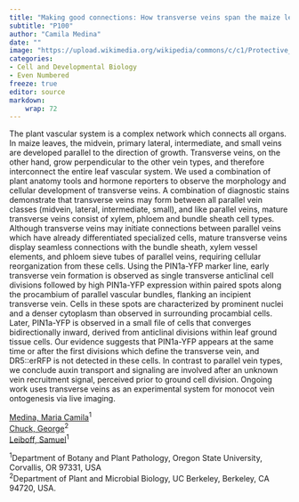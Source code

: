 ```yaml
---
title: "Making good connections: How transverse veins span the maize leaf vascular network"
subtitle: "P100"
author: "Camila Medina"
date: ""
image: "https://upload.wikimedia.org/wikipedia/commons/c/c1/Protective_Coleoptile_Tip_in_Zea_Mays_Embryo_%2847691344541%29.jpg"
categories: 
- Cell and Developmental Biology
- Even Numbered
freeze: true
editor: source
markdown: 
    wrap: 72
---
```


The plant vascular system is a complex network which connects all organs. In maize leaves, the midvein, primary lateral, intermediate, and small veins are developed parallel to the direction of growth. Transverse veins, on the other hand, grow perpendicular to the other vein types, and therefore interconnect the entire leaf vascular system. We used a combination of plant anatomy tools and hormone reporters to observe the morphology and cellular development of transverse veins. A combination of diagnostic stains demonstrate that transverse veins may form between all parallel vein classes (midvein, lateral, intermediate, small), and like parallel veins, mature transverse veins consist of xylem, phloem and bundle sheath cell types. Although transverse veins may initiate connections between parallel veins which have already differentiated specialized cells, mature transverse veins display seamless connections with the bundle sheath, xylem vessel elements, and phloem sieve tubes of parallel veins, requiring cellular reorganization from these cells. Using the PIN1a-YFP marker line, early transverse vein formation is observed as single transverse anticlinal cell divisions followed by high PIN1a-YFP expression within paired spots along the procambium of parallel vascular bundles, flanking an incipient transverse vein. Cells in these spots are characterized by prominent nuclei and a denser cytoplasm than observed in surrounding procambial cells. Later, PIN1a-YFP is observed in a small file of cells that converges bidirectionally inward, derived from anticlinal divisions within leaf ground tissue cells. Our evidence suggests that PIN1a-YFP appears at the same time or after the first divisions which define the transverse vein, and DR5::erRFP is not detected in these cells. In contrast to parallel vein types, we conclude auxin transport and signaling are involved after an unknown vein recruitment signal, perceived prior to ground cell division. Ongoing work uses transverse veins as an experimental system for monocot vein ontogenesis via live imaging.

<a href='mailto:medinamm@oregonstate.edu'>Medina, Maria Camila</a><sup>1</sup><br><a href='mailto:georgechuck@berkeley.edu'>Chuck, George</a><sup>2</sup><br><a href='mailto:leiboffs@oregonstate.edu'>Leiboff, Samuel</a><sup>1</sup><br>

<sup>1</sup>Department of Botany and Plant Pathology, Oregon State University, Corvallis, OR 97331, USA<br><sup>2</sup>Department of Plant and Microbial Biology, UC Berkeley, Berkeley, CA 94720, USA.<br>